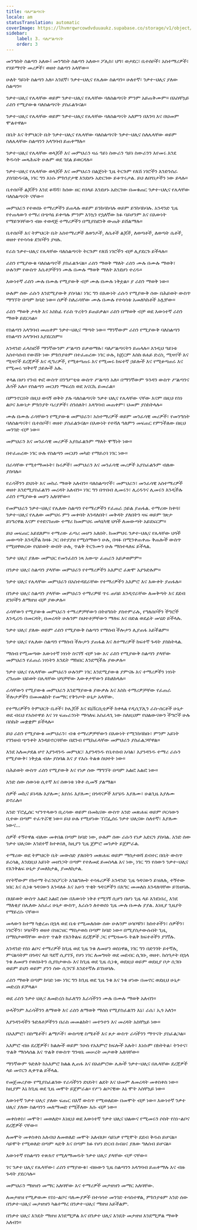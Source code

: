 ```yaml
---
title: ባለሥልጣናት
locale: am
statusTranslation: automatic
coverImage: https://lhvmrqwrcowdvduuaukz.supabase.co/storage/v1/object/public/strapi-uploads/small_cover-educacion-fundamental.webp-2d51a7828a2b1309555be27f7e2a61a0.webp
sidebar:
    label: 3. ባለሥልጣናት
    order: 3
---
```

መንግስት ስልጣን አለው፤ መንግስት ስልጣን አለው። ፖሊስ፣ ህግ፣ ወታደር፣ ቤተሰቦች፣ አስተማሪዎች፣ የሃይማኖት መሪዎች፣ ወዘተ ስልጣን አላቸው።

ሁለት ዓይነት ስልጣን አለ። አንደኛ፣ ንቃተ-ህሊና የሌለው ስልጣን። ሁለተኛ፣ ንቃተ-ህሊና ያለው ስልጣን።

ንቃተ-ህሊና የሌላቸው ወይም ንቃተ-ህሊና የሌላቸው ባለስልጣናት ምንም አይጠቅሙም። በአስቸኳይ ራስን የሚያውቁ ባለስልጣናት ያስፈልጉናል።

ንቃተ-ህሊና የሌላቸው ወይም ንቃተ-ህሊና የሌላቸው ባለስልጣናት አለምን በእንባ እና በህመም ሞልተዋል።

በቤት እና ትምህርት ቤት ንቃተ-ህሊና የሌላቸው ባለስልጣናት ንቃተ-ህሊና ስለሌላቸው ወይም ስለሌላቸው ስልጣንን አላግባብ ይጠቀማሉ።

ንቃተ-ህሊና የሌላቸው ወላጆች እና መምህራን ዛሬ ዓይነ ስውራን ዓይነ ስውራንን እየመሩ እንደ ቅዱሳት መጻሕፍት ሁሉም ወደ ገደል ይወርዳሉ።

ንቃተ-ህሊና የሌላቸው ወላጆች እና መምህራን በልጅነት ጊዜ ትርጉም የለሽ ነገሮችን እንድንሰራ ያስገድዱናል, ነገር ግን እነሱ ምክንያታዊ እንደሆኑ አድርገው ይቆጥሩታል. ይህ ለበጎነታችን ነው ይላሉ።

ቤተሰቦች ልጆችን እንደ ቆሻሻ፣ ከሰው ዘር የበላይ እንደሆኑ አድርገው በመቁጠር ንቃተ-ህሊና የሌላቸው ባለስልጣናት ናቸው።

መምህራን የተወሰኑ ተማሪዎችን ይጠላሉ ወይም ይንከባከባሉ ወይም ይንከባከባሉ. አንዳንድ ጊዜ የተጠላውን ተማሪ በጭካኔ ይቀጣሉ ምንም እንኳን የኋለኛው ክፉ ባይሆንም እና በእውነት የማይገባቸውን ብዙ ተወዳጅ ተማሪዎችን በሚያስደንቅ ውጤት ይሸልማሉ።

ቤተሰቦች እና ትምህርት ቤት አስተማሪዎች ለወንዶች, ለሴቶች ልጆች, ለወጣቶች, ለወጣት ሴቶች, ወዘተ የተሳሳቱ ደንቦችን ያዛሉ.

የራስ ንቃተ-ህሊና የሌላቸው ባለስልጣናት ትርጉም የለሽ ነገሮችን ብቻ ሊያደርጉ ይችላሉ።

ራስን የሚያውቁ ባለስልጣኖች ያስፈልጉናል። ራስን ማወቅ ማለት ራስን ሙሉ በሙሉ ማወቅ፣ ሁሉንም የውስጥ እሴቶቻችንን ሙሉ በሙሉ ማወቅ ማለት እንደሆነ ተረዱ።

እውነተኛ ራስን ሙሉ በሙሉ የሚያውቅ ብቻ ሙሉ በሙሉ ነቅቷል። ያ ራስን ማወቅ ነው።

ሁሉም ሰው ራሱን እንደሚያውቅ ያስባል፣ ነገር ግን በእውነት ራሱን የሚያውቅ ሰው በሕይወት ውስጥ ማግኘት በጣም ከባድ ነው። ሰዎች ስለራሳቸው ሙሉ በሙሉ የተሳሳቱ አመለካከቶች አሏቸው።

ራስን ማወቅ ታላቅ እና አስከፊ የራስ ጥረትን ይጠይቃል። ራስን በማወቅ ብቻ ወደ እውነተኛ ራስን ማወቅ ይደርሳል።

የስልጣን አላግባብ መጠቀም ንቃተ-ህሊና ማጣት ነው። ማንኛውም ራስን የሚያውቅ ባለስልጣን የስልጣን አላግባብ አያደርስም።

አንዳንድ ፈላስፎች ማንኛውንም ሥልጣን ይቃወማሉ፣ ባለሥልጣናትን ይጠላሉ። እንዲህ ዓይነቱ አስተሳሰብ የውሸት ነው ምክንያቱም በተፈጠረው ነገር ሁሉ, ከጀርም እስከ ፀሐይ ድረስ, ሚዛኖች እና ሚዛኖች ደረጃዎች እና ዲግሪዎች, የሚቆጣጠሩ እና የሚመሩ ከፍተኛ ኃይሎች እና የሚቆጣጠሩ እና የሚመሩ ዝቅተኛ ኃይሎች አሉ.

ቀላል በሆነ የንብ ቀፎ ውስጥ በንግሥቲቱ ውስጥ ሥልጣን አለ። በማንኛውም ጉንዳን ውስጥ ሥልጣንና ሕጎች አሉ። የስልጣን መርህን ማፍረስ ወደ አናርኪ ይመራል።

በምንኖርበት በዚህ ወሳኝ ወቅት ያሉ ባለስልጣናት ንቃተ ህሊና የሌላቸው ናቸው እናም በዚህ የስነ ልቦና እውነታ ምክንያት ባሪያዎች፣ ሰንሰለት፣ አላግባብ መጠቀም፣ ህመም ያስከትላሉ።

ሙሉ በሙሉ ራሳቸውን የሚያውቁ መምህራን፣ አስተማሪዎች ወይም መንፈሳዊ መሪዎች፣ የመንግስት ባለስልጣናት፣ ቤተሰቦች፣ ወዘተ ያስፈልጉናል። በእውነት የተሻለ ዓለምን መፍጠር የምንችለው በዚህ መንገድ ብቻ ነው።

መምህራን እና መንፈሳዊ መሪዎች አያስፈልጉም ማለት ሞኝነት ነው።

በተፈጠረው ነገር ሁሉ የስልጣን መርህን መካድ የማይረባ ነገር ነው።

በራሳቸው የሚተማመኑት፣ ኩሩዎች፣ መምህራን እና መንፈሳዊ መሪዎች አያስፈልጉም ብለው ያስባሉ።

የራሳችንን ድህነት እና መከራ ማወቅ አለብን። ባለስልጣኖች፣ መምህራን፣ መንፈሳዊ አስተማሪዎች ወዘተ እንደሚያስፈልገን መረዳት አለብን። ነገር ግን በጥበብ ሊመሩን፣ ሊረዱንና ሊመሩን እንዲችሉ ራስን የሚያውቁ መሆን አለባቸው።

የመምህራን ንቃተ-ህሊና የሌለው ስልጣን የተማሪዎችን የፈጠራ ኃይል ያጠፋል. ተማሪው ከቀባ፣ ንቃተ-ህሊና የሌለው መምህሩ ምን መቀባት እንዳለበት፣ መቅዳት ያለበትን ዛፍ ወይም ገጽታ ይነግረዋል እናም የተደናገጠው ተማሪ ከመምህሩ መካኒካዊ ህጎች ለመውጣት አይደፍርም።

ይህ መፍጠር አይደለም። ተማሪው ፈጣሪ መሆን አለበት. ከመምህሩ ንቃተ-ህሊና የሌላቸው ህጎች መውጣት እንዲችል ከዛፉ ጋር በተያያዘ የሚሰማውን ሁሉ, በዛፉ በሚንቀጠቀጡ ቅጠሎች ውስጥ የሚዘዋወረው የህይወት ውበት ሁሉ, ጥልቅ ትርጉሙን ሁሉ ማስተላለፍ ይችላል.

ንቃተ ህሊና ያለው መምህር የመንፈስን ነጻ አውጭ ፈጠራን አይቃወምም።

በንቃተ ህሊና ስልጣን ያላቸው መምህራን የተማሪዎችን አእምሮ ፈጽሞ አያጉድሉም።

ንቃተ ህሊና የሌላቸው መምህራን በአስተዳደራቸው የተማሪዎችን አእምሮ እና እውቀት ያጠፋሉ።

በንቃተ ህሊና ስልጣን ያላቸው መምህራን ተማሪዎቹ ጥሩ ጠባይ እንዲኖራቸው ለመቅጣት እና ደደብ ደንቦችን ለማዘዝ ብቻ ያውቃሉ።

ራሳቸውን የሚያውቁ መምህራን ተማሪዎቻቸውን በትዕግስት ያስተምራሉ, የግለሰቦችን ችግሮች እንዲረዱ በመርዳት, በመረዳት ሁሉንም ስህተቶቻቸውን ማለፍ እና በድል ወደፊት መሄድ ይችላሉ.

ንቃተ ህሊና ያለው ወይም ራስን የሚያውቅ ስልጣን የማሰብ ችሎታን ሊያጠፋ አይችልም።

ንቃተ ህሊና የሌለው ስልጣን የማሰብ ችሎታን ያጠፋል እና ለተማሪዎች ከፍተኛ ጉዳት ያስከትላል.

ማሰብ የሚመጣው እውነተኛ ነፃነት ስናገኝ ብቻ ነው እና ራስን የሚያውቅ ስልጣን ያላቸው መምህራን የፈጠራ ነፃነትን እንዴት ማክበር እንደሚችሉ ያውቃሉ።

ንቃተ ህሊና የሌላቸው መምህራን ሁሉንም ነገር እንደሚያውቁ ያምናሉ እና ተማሪዎችን ነፃነት ረግጠው ህይወት በሌላቸው ህጎቻቸው እውቀታቸውን ይከለክላሉ።

ራሳቸውን የሚያውቁ መምህራን እንደማያውቁ ያውቃሉ እና እስከ ተማሪዎቻቸው የፈጠራ ችሎታዎችን በመመልከት የመማር የቅንጦት ሁኔታ አላቸው.

የተማሪዎችን ትምህርት ቤቶች፣ ኮሌጆች እና ዩኒቨርሲቲዎች ከቀላል የዲሲፕሊን ራስ-ሰርቶች ሁኔታ ወደ ብሩህ የአስተዋይ እና ነፃ ፍጡራንነት ማሳለፍ አስፈላጊ ነው ስለዚህም የህልውናውን ችግሮች ሁሉ በስኬት መቋቋም ይችላሉ።

ይህ ራስን የሚያውቁ መምህራን፣ ብቁ ተማሪዎቻቸውን በእውነት የሚንከባከቡ፣ ምንም አይነት የገንዘብ ጭንቀት እንዳይኖርባቸው በደንብ የሚከፈላቸው መምህራን ያስፈልጋቸዋል።

እንደ አለመታደል ሆኖ እያንዳንዱ መምህር፣ እያንዳንዱ የቤተሰብ አባል፣ እያንዳንዱ ተማሪ ራሱን የሚያውቅ፣ ነቅቷል ብሎ ያስባል እና ያ የእሱ ትልቁ ስህተት ነው።

በሕይወት ውስጥ ራስን የሚያውቅ እና የነቃ ሰው ማግኘት በጣም አልፎ አልፎ ነው።

አንድ ሰው ሰውነቱ ሲተኛ እና ሰውነቱ ነቅቶ ሲመኝ ያልማል።

ሰዎች መኪና ይነዳሉ እያለሙ; እየሰሩ እያለሙ; በጎዳናዎች እየሄዱ እያለሙ፣ ሁልጊዜ እያለሙ ይኖራሉ።

አንድ ፕሮፌሰር ዣንጥላውን ቢረሳው ወይም በመኪናው ውስጥ አንድ መጽሐፍ ወይም ቦርሳውን ቢተው በጣም ተፈጥሯዊ ነው። ይህ ሁሉ የሚሆነው ፕሮፌሰሩ ንቃተ ህሊናው ስለተኛ፣ እያለሙ ነውና...

ሰዎች ተኝተዋል ብለው መቀበል በጣም ከባድ ነው, ሁሉም ሰው ራሱን የነቃ አድርጎ ያስባል. አንድ ሰው ንቃተ ህሊናው እንደተኛ ከተቀበለ, ከዚያን ጊዜ ጀምሮ መንቃት ይጀምራል.

ተማሪው ወደ ትምህርት ቤት መውሰድ ያለበትን መጽሐፍ ወይም ማስታወሻ ደብተር በቤት ውስጥ ይረሳል, እንደዚህ አይነት መዘንጋት በጣም የተለመደ ይመስላል እና ነው, ነገር ግን የሰውን ንቃተ-ህሊና የእንቅልፍ ሁኔታ ያመለክታል, ያመለክታል.

የየትኛውም የከተማ ትራንስፖርት አገልግሎት ተሳፋሪዎች አንዳንድ ጊዜ ጎዳናውን ይዝለሉ, ተኝተው ነበር እና ሲነቁ ጎዳናውን እንዳለፉ እና አሁን ጥቂት ጎዳናዎችን በእግር መመለስ እንዳለባቸው ይገነዘባሉ.

በህይወት ውስጥ አልፎ አልፎ ሰው በእውነት ነቅቶ የሚገኝ ሲሆን በሆነ ጊዜ ላይ እንደነበረ, እንደ ማለቂያ በሌለው አስፈሪ ሁኔታ ውስጥ, እራሱን ለተወሰነ ጊዜ ሙሉ በሙሉ ያያል. እነዚያ ጊዜያት የማይረሱ ናቸው።

መላውን ከተማ ካቋረጠ በኋላ ወደ ቤቱ የሚመለሰው ሰው ሁሉንም ሀሳቦቹን፣ ክስተቶችን፣ ሰዎችን፣ ነገሮችን፣ ሃሳቦችን ወዘተ በዝርዝር ማስታወስ በጣም ከባድ ነው። በሚያስታውሱበት ጊዜ, በማስታወሻቸው ውስጥ ጥልቅ የእንቅልፍ ደረጃዎች ጋር የሚዛመዱ ትልቅ ክፍተቶችን ያገኛሉ.

አንዳንድ የስነ ልቦና ተማሪዎች ከጊዜ ወደ ጊዜ ንቁ ለመሆን ወስነዋል, ነገር ግን በድንገት ይተኛሉ, ምናልባትም በጎዳና ላይ ጓደኛ ሲያገኙ, የሆነ ነገር ለመግዛት ወደ መደብር ሲገቡ, ወዘተ. ከሰዓታት በኋላ ንቁ ለመሆን የወሰኑትን ሲያስታውሱ እና ከጊዜ ወደ ጊዜ ሲነቁ, ወደዚህ ወይም ወደዚያ ቦታ ሲገቡ ወይም ይህን ወይም ያንን ሰው ሲገናኙ እንደተኛሉ ይገነዘባሉ.

ራስን ማወቅ በጣም ከባድ ነው ነገር ግን ከጊዜ ወደ ጊዜ ንቁ እና ንቁ ሆነው በመኖር ወደዚህ ሁኔታ መድረስ ይቻላል።

ወደ ራስን ንቃተ ህሊና ለመድረስ ከፈለግን እራሳችንን ሙሉ በሙሉ ማወቅ አለብን።

ሁላችንም እራሳችንን ለማወቅ እና ራስን ለማወቅ ማሰስ የሚያስፈልገን እኔ፣ ራሴ፣ ኢጎ አለን።

እያንዳንዳችን ጉድለቶቻችንን በራስ መመልከት፣ መተንተን እና መረዳት አስቸኳይ ነው።

በአእምሮ፣ በስሜቶች፣ ልማዶች፣ ውስጣዊ ስሜቶች እና ጾታ ውስጥ ራሳችንን ማጥናት ያስፈልጋል።

አእምሮ ብዙ ደረጃዎች፣ ክልሎች ወይም ንዑስ የአእምሮ ክፍሎች አሉት፣ እነሱም በክትትል፣ ትንተና፣ ጥልቅ ማሰላሰል እና ጥልቅ የውስጥ ግንዛቤ መሠረት መታወቅ አለባቸው።

ማንኛውም ጉድለት ከአእምሮ ክልል ሊጠፋ እና በአዕምሮው ሌሎች ንቃተ-ህሊና በሌላቸው ደረጃዎች ላይ መኖርን ሊቀጥል ይችላል.

የመጀመሪያው የሚያስፈልገው የራሳችንን ድህነት፣ ልደት እና ህመም ለመረዳት መቀስቀስ ነው። ከዚያም እኔ ከጊዜ ወደ ጊዜ መሞት ይጀምራል። የሥነ ልቦናዊው እኔ ሞት አስቸኳይ ነው።

እውነተኛ ንቃተ ህሊና ያለው ፍጡር በእኛ ውስጥ የሚወለደው በመሞት ብቻ ነው። እውነተኛ ንቃተ ህሊና ያለው ስልጣንን መለማመድ የሚችለው እሱ ብቻ ነው።

መቀስቀስ፣ መሞት፣ መወለድ። እነዚህ ወደ እውነተኛ ንቃተ ህሊና ህልውና የሚመሩን ሶስት የስነ-ልቦና ደረጃዎች ናቸው።

ለመሞት መቀስቀስ አለብህ ለመወለድ መሞት አለብህ። ሳይነቃ የሚሞት ደደብ ቅዱስ ይሆናል። ሳይሞት የሚወለድ በጣም ጻድቅ እና በጣም ክፉ የሆነ ድርብ ስብዕና ያለው ግለሰብ ይሆናል።

እውነተኛ የስልጣን ተጽእኖ የሚለማመዱት ንቃተ ህሊና ያላቸው ብቻ ናቸው።

ገና ንቃተ ህሊና የሌላቸው፣ ራስን የማያውቁ፣ ብዙውን ጊዜ ስልጣንን አላግባብ ይጠቀማሉ እና ብዙ ጉዳት ያደርሳሉ።

መምህራን ማዘዝን መማር አለባቸው እና ተማሪዎች መታዘዝን መማር አለባቸው.

ለመታዘዝ የሚቃወሙ የስነ-ልቦና ባለሙያዎች በተሳሳተ መንገድ ተሳስተዋል, ምክንያቱም አንድ ሰው በንቃተ-ህሊና መታዘዝን ካልተማረ በንቃተ-ህሊና ማዘዝ አይችልም.

በንቃተ ህሊና እንዴት ማዘዝ እንደሚቻል እና በንቃተ ህሊና እንዴት መታዘዝ እንደሚቻል ማወቅ አለብን።


